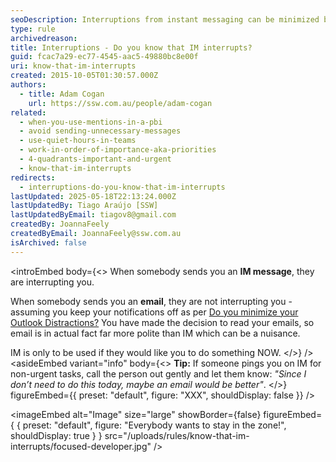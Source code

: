 ```yaml
---
seoDescription: Interruptions from instant messaging can be minimized by using email for non-urgent tasks and politely communicating your availability.
type: rule
archivedreason:
title: Interruptions - Do you know that IM interrupts?
guid: fcac7a29-ec77-4545-aac5-49880bc8e00f
uri: know-that-im-interrupts
created: 2015-10-05T01:30:57.000Z
authors:
  - title: Adam Cogan
    url: https://ssw.com.au/people/adam-cogan
related:
  - when-you-use-mentions-in-a-pbi
  - avoid sending-unnecessary-messages
  - use-quiet-hours-in-teams
  - work-in-order-of-importance-aka-priorities
  - 4-quadrants-important-and-urgent
  - know-that-im-interrupts
redirects:
  - interruptions-do-you-know-that-im-interrupts
lastUpdated: 2025-05-18T22:13:24.000Z
lastUpdatedBy: Tiago Araújo [SSW]
lastUpdatedByEmail: tiagov8@gmail.com
createdBy: JoannaFeely
createdByEmail: JoannaFeely@ssw.com.au
isArchived: false
---
```


<introEmbed
  body={<>
When somebody sends you an **IM message**, they are interrupting you.

When somebody sends you an **email**, they are not interrupting you - assuming you keep your notifications off as per [Do you minimize your Outlook Distractions?](/minimize-outlook-distractions) You have made the decision to read your emails, so email is in actual fact far more polite than IM which can be a nuisance.

IM is only to be used if they would like you to do something NOW.
  </>}
/>
<asideEmbed
  variant="info"
  body={<>
    **Tip:** If someone pings you on IM for non-urgent tasks, call the person out gently and let them know: _"Since I don’t need to do this today, maybe an email would be better"_.
  </>}
  figureEmbed={{
    preset: "default",
    figure: "XXX",
    shouldDisplay: false
  }}
/>


<imageEmbed
  alt="Image"
  size="large"
  showBorder={false}
  figureEmbed={ {
    preset: "default",
    figure: "Everybody wants to stay in the zone!",
    shouldDisplay: true
  } }
  src="/uploads/rules/know-that-im-interrupts/focused-developer.jpg"
/>
